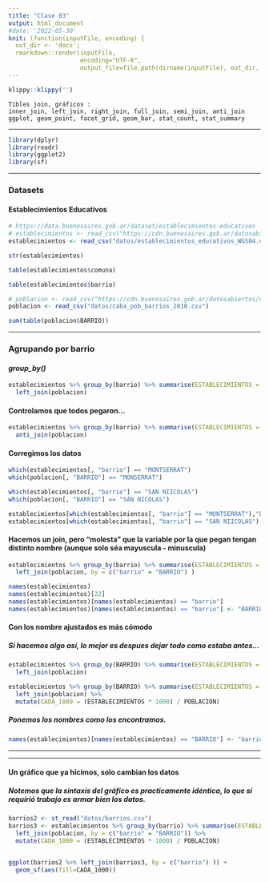 ```yaml
---
title: "Clase 03"
output: html_document
#date: '2022-05-30'
knit: (function(inputFile, encoding) {
  out_dir <- 'docs';
  rmarkdown::render(inputFile,
                    encoding="UTF-8",
                    output_file=file.path(dirname(inputFile), out_dir, 'clase03.html')) })
---
```


```r
klippy::klippy('')
```

```
Tibles join, gráficos :
inner_join, left_join, right_join, full_join, semi_join, anti_join
ggplot, geom_point, facet_grid, geom_bar, stat_count, stat_summary
```

***

```r
library(dplyr)
library(readr)
library(ggplot2)
library(sf)
```

***

### Datasets
#### Establecimientos Educativos
```r
# https://data.buenosaires.gob.ar/dataset/establecimientos-educativos
# establecimientos <- read_csv("https://cdn.buenosaires.gob.ar/datosabiertos/datasets/ministerio-de-educacion/establecimientos-educativos/establecimientos_educativos_WGS84.csv")
establecimientos <- read_csv("datos/establecimientos_educativos_WGS84.csv")

str(establecimientos)

table(establecimientos$comuna)

table(establecimientos$barrio)
```

```r
# poblacion <- read_csv("https://cdn.buenosaires.gob.ar/datosabiertos/datasets/barrios/caba_pob_barrios_2010.csv")
poblacion <- read_csv("datos/caba_pob_barrios_2010.csv")

sum(table(poblacion$BARRIO))
```

***

### Agrupando por barrio
#### *group_by()*
```r
establecimientos %>% group_by(barrio) %>% summarise(ESTABLECIMIENTOS = n()) %>% mutate(BARRIO = barrio) %>%
  left_join(poblacion) 
```

#### Controlamos que todos pegaron...
```r
establecimientos %>% group_by(barrio) %>% summarise(ESTABLECIMIENTOS = n()) %>% mutate(BARRIO = barrio) %>%
  anti_join(poblacion) 
```

#### Corregimos los datos
```r
which(establecimientos[, "barrio"] == "MONTSERRAT")
which(poblacion[, "BARRIO"] == "MONSERRAT")

which(establecimientos[, "barrio"] == "SAN NIICOLAS")
which(poblacion[, "BARRIO"] == "SAN NICOLAS")

establecimientos[which(establecimientos[, "barrio"] == "MONTSERRAT"),"barrio"] <- "MONSERRAT"
establecimientos[which(establecimientos[, "barrio"] == "SAN NIICOLAS"),"barrio"] <- "SAN NICOLAS"
```

#### Hacemos un join, pero "molesta" que la variable por la que pegan tengan distinto nombre (aunque solo séa mayuscula - minuscula)
```r
establecimientos %>% group_by(barrio) %>% summarise(ESTABLECIMIENTOS = n()) %>%
  left_join(poblacion, by = c("barrio" = "BARRIO") ) 

names(establecimientos)
names(establecimientos)[22]
names(establecimientos)[names(establecimientos) == "barrio"]
names(establecimientos)[names(establecimientos) == "barrio"] <- "BARRIO"
```

#### Con los nombre ajustados es más cómodo
##### Si hacemos algo así, lo mejor es despues dejar todo como estaba antes...
```r
establecimientos %>% group_by(BARRIO) %>% summarise(ESTABLECIMIENTOS = n()) %>%
  left_join(poblacion) 

establecimientos %>% group_by(BARRIO) %>% summarise(ESTABLECIMIENTOS = n()) %>%
  left_join(poblacion) %>%
  mutate(CADA_1000 = (ESTABLECIMIENTOS * 1000) / POBLACION)
```

##### Ponemos los nombres como los encontramos.
```r
names(establecimientos)[names(establecimientos) == "BARRIO"] <- "barrio"
```

***
***

#### Un gráfico que ya hicimos, solo cambian los datos
##### Notemos que la sintaxis del gráfico es practicamente idéntica, lo que sí requirió trabajo es armar bien los datos.
```r
barrios2 <- st_read("datos/barrios.csv")
barrios3 <- establecimientos %>% group_by(barrio) %>% summarise(ESTABLECIMIENTOS = n()) %>%
  left_join(poblacion, by = c("barrio" = "BARRIO")) %>%
  mutate(CADA_1000 = (ESTABLECIMIENTOS * 1000) / POBLACION)


ggplot(barrios2 %>% left_join(barrios3, by = c("barrio") )) + 
  geom_sf(aes(fill=CADA_1000))
```


